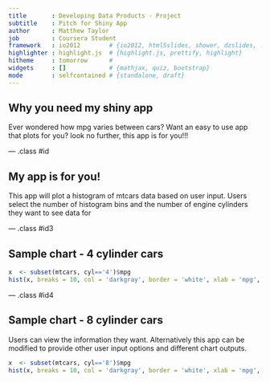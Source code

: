 ```yaml
---
title       : Developing Data Products - Project
subtitle    : Pitch for Shiny App
author      : Matthew Taylor
job         : Coursera Student 
framework   : io2012        # {io2012, html5slides, shower, dzslides, ...}
highlighter : highlight.js  # {highlight.js, prettify, highlight}
hitheme     : tomorrow      # 
widgets     : []            # {mathjax, quiz, bootstrap}
mode        : selfcontained # {standalone, draft}
---
```


## Why you need my shiny app

Ever wondered how mpg varies between cars?
Want an easy to use app that plots for you?
look no further, this app is for you!!!

--- .class #id 

## My app is for you!

This app will plot a histogram of mtcars data based on user input.
Users select the number of histogram bins
and the number of engine cylinders they want to see data for


--- .class #id3

## Sample chart - 4 cylinder cars


```r
x  <- subset(mtcars, cyl=='4')$mpg
hist(x, breaks = 10, col = 'darkgray', border = 'white', xlab = 'mpg', main = "mtcars fuel economy.")
```


--- .class #id4

## Sample chart - 8 cylinder cars

Users can view the information they want.
Alternatively this app can be modified 
to provide other user input options and different chart outputs.

```r
x  <- subset(mtcars, cyl=='8')$mpg
hist(x, breaks = 10, col = 'darkgray', border = 'white', xlab = 'mpg', main = "mtcars fuel economy.")
```
